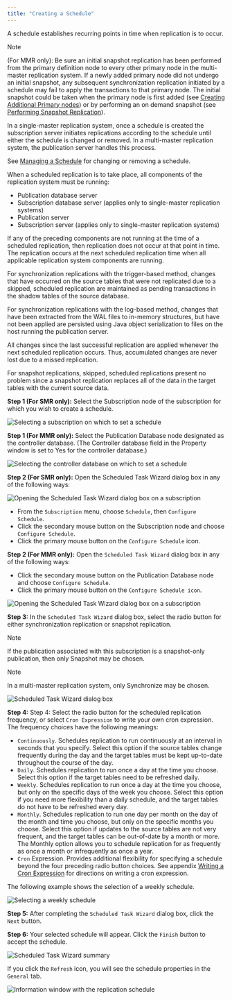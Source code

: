 ```yaml
---
title: "Creating a Schedule"
---
```


<div id="creating_schedule" class="registered_link"></div>


A schedule establishes recurring points in time when replication is to occur.

<div class="note">

<div class="title">

Note

</div>

(For MMR only): Be sure an initial snapshot replication has been performed from the primary definition node to every other primary node in the multi-master replication system. If a newly added primary node did not undergo an initial snapshot, any subsequent synchronization replication initiated by a schedule may fail to apply the transactions to that primary node. The initial snapshot could be taken when the primary node is first added (see [Creating Additional Primary nodes](../06_mmr_operation/#creating_primary_nodes)) or by performing an on demand snapshot (see [Performing Snapshot Replication](../06_mmr_operation/#perform_snapshot_replication_mmr)).

</div>

In a single-master replication system, once a schedule is created the subscription server initiates replications according to the schedule until either the schedule is changed or removed. In a multi-master replication system, the publication server handles this process.

See [Managing a Schedule](../07_common_operations/#managing_schedule) for changing or removing a schedule.

When a scheduled replication is to take place, all components of the replication system must be running:

-   Publication database server
-   Subscription database server (applies only to single-master replication systems)
-   Publication server
-   Subscription server (applies only to single-master replication systems)

If any of the preceding components are not running at the time of a scheduled replication, then replication does not occur at that point in time. The replication occurs at the next scheduled replication time when all applicable replication system components are running.

For synchronization replications with the trigger-based method, changes that have occurred on the source tables that were not replicated due to a skipped, scheduled replication are maintained as pending transactions in the shadow tables of the source database.

For synchronization replications with the log-based method, changes that have been extracted from the WAL files to in-memory structures, but have not been applied are persisted using Java object serialization to files on the host running the publication server.

All changes since the last successful replication are applied whenever the next scheduled replication occurs. Thus, accumulated changes are never lost due to a missed replication.

For snapshot replications, skipped, scheduled replications present no problem since a snapshot replication replaces all of the data in the target tables with the current source data.

**Step 1 (For SMR only):** Select the Subscription node of the subscription for which you wish to create a schedule.

![Selecting a subscription on which to set a schedule](/../images/image109.png)

**Step 1 (For MMR only):** Select the Publication Database node designated as the controller database. (The Controller database field in the Property window is set to Yes for the controller database.)

![Selecting the controller database on which to set a schedule](/../images/image200.png)

**Step 2 (For SMR only):** Open the Scheduled Task Wizard dialog box in any of the following ways:

![Opening the Scheduled Task Wizard dialog box on a subscription](/../images/image201.png)

-   From the `Subscription` menu, choose `Schedule`, then `Configure Schedule`.
-   Click the secondary mouse button on the Subscription node and choose `Configure Schedule`.
-   Click the primary mouse button on the `Configure Schedule` icon.

**Step 2 (For MMR only):** Open the `Scheduled Task Wizard` dialog box in any of the following ways:

-   Click the secondary mouse button on the Publication Database node and choose `Configure Schedule`.
-   Click the primary mouse button on the `Configure Schedule icon`.

![Opening the Scheduled Task Wizard dialog box on a subscription](/../images/image202.png)

**Step 3:** In the `Scheduled Task Wizard` dialog box, select the radio button for either synchronization replication or snapshot replication.

<div class="note">

<div class="title">

Note

</div>

If the publication associated with this subscription is a snapshot-only publication, then only Snapshot may be chosen.

</div>

<div class="note">

<div class="title">

Note

</div>

In a multi-master replication system, only Synchronize may be chosen.

</div>

![Scheduled Task Wizard dialog box](/../images/image203.png)

**Step 4:** Step 4: Select the radio button for the scheduled replication frequency, or select `Cron Expression` to write your own cron expression. The frequency choices have the following meanings:

-   `Continuously`. Schedules replication to run continuously at an interval in seconds that you specify. Select this option if the source tables change frequently during the day and the target tables must be kept up-to-date throughout the course of the day.
-   `Daily`. Schedules replication to run once a day at the time you choose. Select this option if the target tables need to be refreshed daily.
-   `Weekly`. Schedules replication to run once a day at the time you choose, but only on the specific days of the week you choose. Select this option if you need more flexibility than a daily schedule, and the target tables do not have to be refreshed every day.
-   `Monthly`. Schedules replication to run one day per month on the day of the month and time you choose, but only on the specific months you choose. Select this option if updates to the source tables are not very frequent, and the target tables can be out-of-date by a month or more. The Monthly option allows you to schedule replication for as frequently as once a month or infrequently as once a year.
-   `Cron` Expression. Provides additional flexibility for specifying a schedule beyond the four preceding radio button choices. See appendix [Writing a Cron Expression](../10_appendix/04_miscellaneous_xdb_processing_topics/#writing_cron_exp) for directions on writing a cron expression.

The following example shows the selection of a weekly schedule.

![Selecting a weekly schedule](/../images/image204.png)

**Step 5:** After completing the `Scheduled Task Wizard` dialog box, click the `Next` button.

**Step 6:** Your selected schedule will appear. Click the `Finish` button to accept the schedule.

![Scheduled Task Wizard summary](/../images/image205.png)

If you click the `Refresh` icon, you will see the schedule properties in the `General` tab.

![Information window with the replication schedule](/../images/image206.png)

